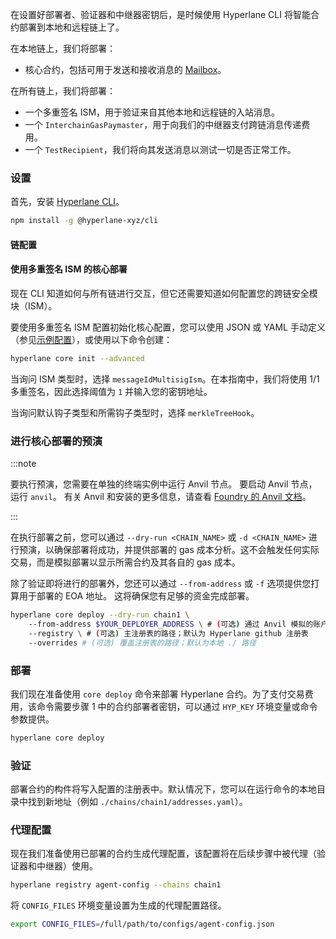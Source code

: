 
在设置好部署者、验证器和中继器密钥后，是时候使用 Hyperlane CLI 将智能合约部署到本地和远程链上了。

在本地链上，我们将部署：

- 核心合约，包括可用于发送和接收消息的 [Mailbox](/docs/reference/messaging/messaging-interface)。

在所有链上，我们将部署：

- 一个多重签名 ISM，用于验证来自其他本地和远程链的入站消息。
- 一个 `InterchainGasPaymaster`，用于向我们的中继器支付跨链消息传递费用。
- 一个 `TestRecipient`，我们将向其发送消息以测试一切是否正常工作。

### 设置

首先，安装 [Hyperlane CLI](/docs/reference/cli.mdx)。

```bash
npm install -g @hyperlane-xyz/cli
```

#### 链配置

<CliChainsPartial />

#### 使用多重签名 ISM 的核心部署

现在 CLI 知道如何与所有链进行交互，但它还需要知道如何配置您的跨链安全模块（ISM）。

要使用多重签名 ISM 配置初始化核心配置，您可以使用 JSON 或 YAML 手动定义（参见[示例配置](https://github.com/hyperlane-xyz/hyperlane-monorepo/blob/main/typescript/cli/examples/core-config.yaml)），或使用以下命令创建：

```bash
hyperlane core init --advanced
```

当询问 ISM 类型时，选择 `messageIdMultisigIsm`。在本指南中，我们将使用 1/1 多重签名，因此选择阈值为 `1` 并输入您的密钥地址。

当询问默认钩子类型和所需钩子类型时，选择 `merkleTreeHook`。

### 进行核心部署的预演

:::note

要执行预演，您需要在单独的终端实例中运行 Anvil 节点。
要启动 Anvil 节点，运行 `anvil`。
有关 Anvil 和安装的更多信息，请查看 [Foundry 的 Anvil 文档](https://book.getfoundry.sh/anvil/)。

:::

在执行部署之前，您可以通过 `--dry-run <CHAIN_NAME>` 或 `-d <CHAIN_NAME>` 进行预演，以确保部署将成功，并提供部署的 gas 成本分析。这不会触发任何实际交易，而是模拟部署以显示所需合约及其各自的 gas 成本。

除了验证即将进行的部署外，您还可以通过 `--from-address` 或 `-f` 选项提供您打算用于部署的 EOA 地址。
这将确保您有足够的资金完成部署。

```bash
hyperlane core deploy --dry-run chain1 \ 
    --from-address $YOUR_DEPLOYER_ADDRESS \ # (可选) 通过 Anvil 模拟的账户地址；默认为 HYP_KEY 环境变量
    --registry \ # (可选) 主注册表的路径；默认为 Hyperlane github 注册表
    --overrides # (可选) 覆盖注册表的路径；默认为本地 ./ 路径
```

### 部署

我们现在准备使用 `core deploy` 命令来部署 Hyperlane 合约。为了支付交易费用，该命令需要步骤 1 中的合约部署者密钥，可以通过 `HYP_KEY` 环境变量或命令参数提供。

```bash
hyperlane core deploy
```

### 验证

部署合约的构件将写入配置的注册表中。默认情况下，您可以在运行命令的本地目录中找到新地址（例如 `./chains/chain1/addresses.yaml`）。

### 代理配置

现在我们准备使用已部署的合约生成代理配置，该配置将在后续步骤中被代理（验证器和中继器）使用。

```bash
hyperlane registry agent-config --chains chain1
```

将 `CONFIG_FILES` 环境变量设置为生成的代理配置路径。
```bash
export CONFIG_FILES=/full/path/to/configs/agent-config.json

